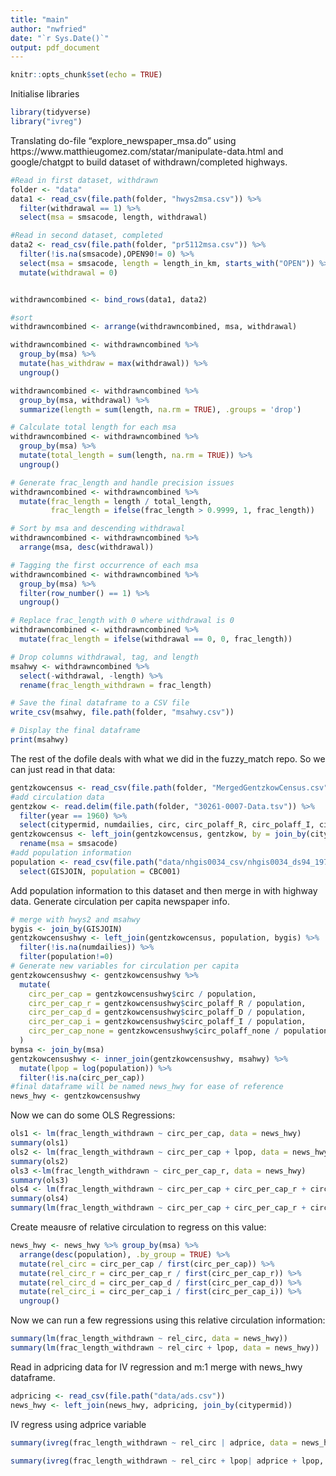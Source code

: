 ```yaml
---
title: "main"
author: "nwfried"
date: "`r Sys.Date()`"
output: pdf_document
---
```


```r
knitr::opts_chunk$set(echo = TRUE)
```

Initialise libraries
```r
library(tidyverse)
library("ivreg")
```

Translating do-file "explore_newspaper_msa.do" using https://www.matthieugomez.com/statar/manipulate-data.html and google/chatgpt to build dataset of withdrawn/completed highways.
```r
#Read in first dataset, withdrawn
folder <- "data"
data1 <- read_csv(file.path(folder, "hwys2msa.csv")) %>% 
  filter(withdrawal == 1) %>%
  select(msa = smsacode, length, withdrawal)

#Read in second dataset, completed
data2 <- read_csv(file.path(folder, "pr5112msa.csv")) %>%
  filter(!is.na(smsacode),OPEN90!= 0) %>%
  select(msa = smsacode, length = length_in_km, starts_with("OPEN")) %>%
  mutate(withdrawal = 0)


withdrawncombined <- bind_rows(data1, data2)

#sort
withdrawncombined <- arrange(withdrawncombined, msa, withdrawal)

withdrawncombined <- withdrawncombined %>%
  group_by(msa) %>%
  mutate(has_withdraw = max(withdrawal)) %>%
  ungroup()

withdrawncombined <- withdrawncombined %>%
  group_by(msa, withdrawal) %>%
  summarize(length = sum(length, na.rm = TRUE), .groups = 'drop')

# Calculate total length for each msa
withdrawncombined <- withdrawncombined %>%
  group_by(msa) %>%
  mutate(total_length = sum(length, na.rm = TRUE)) %>%
  ungroup()

# Generate frac_length and handle precision issues
withdrawncombined <- withdrawncombined %>%
  mutate(frac_length = length / total_length,
         frac_length = ifelse(frac_length > 0.9999, 1, frac_length))

# Sort by msa and descending withdrawal
withdrawncombined <- withdrawncombined %>%
  arrange(msa, desc(withdrawal))

# Tagging the first occurrence of each msa
withdrawncombined <- withdrawncombined %>%
  group_by(msa) %>%
  filter(row_number() == 1) %>%
  ungroup()

# Replace frac_length with 0 where withdrawal is 0
withdrawncombined <- withdrawncombined %>%
  mutate(frac_length = ifelse(withdrawal == 0, 0, frac_length))

# Drop columns withdrawal, tag, and length
msahwy <- withdrawncombined %>%
  select(-withdrawal, -length) %>%
  rename(frac_length_withdrawn = frac_length)

# Save the final dataframe to a CSV file
write_csv(msahwy, file.path(folder, "msahwy.csv"))

# Display the final dataframe
print(msahwy)
```
The rest of the dofile deals with what we did in the fuzzy_match repo. So we can just read in that data:
```r
gentzkowcensus <- read_csv(file.path(folder, "MergedGentzkowCensus.csv"))
#add circulation data
gentzkow <- read.delim(file.path(folder, "30261-0007-Data.tsv")) %>% 
  filter(year == 1960) %>% 
  select(citypermid, numdailies, circ, circ_polaff_R, circ_polaff_I, circ_polaff_D, circ_polaff_none, circ_exlast, circ_exnext)
gentzkowcensus <- left_join(gentzkowcensus, gentzkow, by = join_by(citypermid)) %>%
  rename(msa = smsacode)
#add population information
population <- read_csv(file.path("data/nhgis0034_csv/nhgis0034_ds94_1970_place.csv")) %>%
  select(GISJOIN, population = CBC001)
```
Add population information to this dataset and then merge in with highway data. Generate circulation per capita newspaper info.
```r
# merge with hwys2 and msahwy
bygis <- join_by(GISJOIN)
gentzkowcensushwy <- left_join(gentzkowcensus, population, bygis) %>% 
  filter(!is.na(numdailies)) %>%
  filter(population!=0)
# Generate new variables for circulation per capita
gentzkowcensushwy <- gentzkowcensushwy %>%
  mutate(
    circ_per_cap = gentzkowcensushwy$circ / population,
    circ_per_cap_r = gentzkowcensushwy$circ_polaff_R / population,
    circ_per_cap_d = gentzkowcensushwy$circ_polaff_D / population,
    circ_per_cap_i = gentzkowcensushwy$circ_polaff_I / population,
    circ_per_cap_none = gentzkowcensushwy$circ_polaff_none / population
  )
bymsa <- join_by(msa)
gentzkowcensushwy <- inner_join(gentzkowcensushwy, msahwy) %>%
  mutate(lpop = log(population)) %>%
  filter(!is.na(circ_per_cap))
#final dataframe will be named news_hwy for ease of reference
news_hwy <- gentzkowcensushwy
```



Now we can do some OLS Regressions:
```r
ols1 <- lm(frac_length_withdrawn ~ circ_per_cap, data = news_hwy)
summary(ols1)
ols2 <- lm(frac_length_withdrawn ~ circ_per_cap + lpop, data = news_hwy)
summary(ols2)
ols3 <-lm(frac_length_withdrawn ~ circ_per_cap_r, data = news_hwy)
summary(ols3)
ols4 <- lm(frac_length_withdrawn ~ circ_per_cap + circ_per_cap_r + circ_per_cap_d + circ_per_cap_i + lpop, data = news_hwy)
summary(ols4)
summary(lm(frac_length_withdrawn ~ circ_per_cap + circ_per_cap_r + circ_per_cap_d + circ_per_cap_i + lpop + numdailies, data = gentzkowcensushwy))
```

Create meausre of relative circulation to regress on this value:
```r
news_hwy <- news_hwy %>% group_by(msa) %>%
  arrange(desc(population), .by_group = TRUE) %>%
  mutate(rel_circ = circ_per_cap / first(circ_per_cap)) %>%
  mutate(rel_circ_r = circ_per_cap_r / first(circ_per_cap_r)) %>%
  mutate(rel_circ_d = circ_per_cap_d / first(circ_per_cap_d)) %>%
  mutate(rel_circ_i = circ_per_cap_i / first(circ_per_cap_i)) %>%
  ungroup()
```

Now we can run a few regressions using this relative circulation information:
```r
summary(lm(frac_length_withdrawn ~ rel_circ, data = news_hwy))
summary(lm(frac_length_withdrawn ~ rel_circ + lpop, data = news_hwy))
```

Read in adpricing data for IV regression and m:1 merge with news_hwy dataframe.
```r
adpricing <- read_csv(file.path("data/ads.csv"))
news_hwy <- left_join(news_hwy, adpricing, join_by(citypermid))
```
IV regress using adprice variable

```r
summary(ivreg(frac_length_withdrawn ~ rel_circ | adprice, data = news_hwy))
```
```r
summary(ivreg(frac_length_withdrawn ~ rel_circ + lpop| adprice + lpop, data = news_hwy))
```

